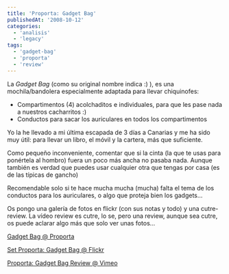 ```yaml
---
title: 'Proporta: Gadget Bag'
publishedAt: '2008-10-12'
categories:
  - 'analisis'
  - 'legacy'
tags:
  - 'gadget-bag'
  - 'proporta'
  - 'review'
---
```


La _Gadget Bag_ (como su original nombre indica :) ), es una mochila/bandolera especialmente adaptada para llevar chiquinofes:

- Compartimentos (4) acolchaditos e individuales, para que les pase nada a nuestros cacharritos :)
- Conductos para sacar los auriculares en todos los compartimentos

Yo la he llevado a mi última escapada de 3 días a Canarias y me ha sido muy útil: para llevar un libro, el móvil y la cartera, más que suficiente.

Como pequeño inconveniente, comentar que si la cinta (la que te usas para ponértela al hombro) fuera un poco más ancha no pasaba nada. Aunque también es verdad que puedes usar cualquier otra que tengas por casa (es de las típicas de gancho)

Recomendable solo si te hace mucha mucha (mucha) falta el tema de los conductos para los auriculares, o algo que proteja bien los gadgets...

Os pongo una galería de fotos en flickr (con sus notas y todo) y una cutre-review. La vídeo review es cutre, lo se, pero una review, aunque sea cutre, os puede aclarar algo más que solo ver unas fotos...

[Gadget Bag @ Proporta](https://www.proporta.com/F02/PPF02P05.php?t_id=2505&t_mode=des)

[Set Proporta: Gadget Bag @ Flickr](http://www.flickr.com/photos/ryck/sets/72157607959348358/)

[Proporta: Gadget Bag Review @ Vimeo](http://www.vimeo.com/1946904)
